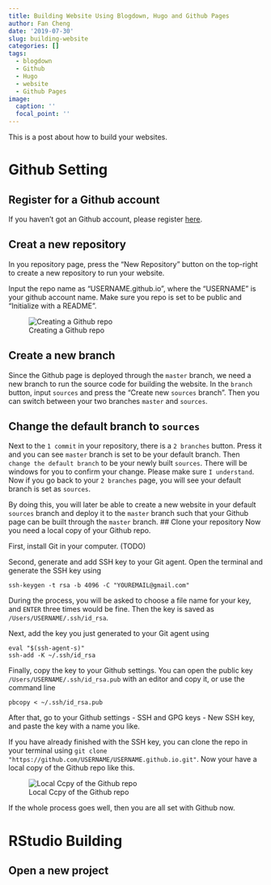 ```yaml
---
title: Building Website Using Blogdown, Hugo and Github Pages
author: Fan Cheng
date: '2019-07-30'
slug: building-website
categories: []
tags:
  - blogdown
  - Github
  - Hugo
  - website
  - Github Pages
image:
  caption: ''
  focal_point: ''
---
```


This is a post about how to build your websites.

# Github Setting

## Register for a Github account
If you haven't got an Github account, please register [here](https://github.com).

## Creat a new repository
In you repository page, press the "New Repository" button on the top-right to create a new repository to run your website.

Input the repo name as "USERNAME.github.io", where the "USERNAME" is your github account name. Make sure you repo is set to be public and "Initialize with a README".

![Creating a Github repo]()

## Create a new branch
Since the Github page is deployed through the `master` branch, we need a new branch to run the source code for building the website. In the `branch` button, input `sources` and press the "Create new `sources` branch". Then you can switch between your two branches `master` and `sources`.

## Change the default branch to `sources`
Next to the `1 commit` in your repository, there is a `2 branches` button. Press it and you can see `master` branch is set to be your default branch. Then `change the default branch` to be your newly built `sources`. There will be windows for you to confirm your change. Please make sure `I understand`. Now if you go back to your `2 branches` page, you will see your default branch is set as `sources`. 

By doing this, you will later be able to create a new website in your default `sources` branch and deploy it to the `master` branch such that your Github page can be built through the `master` branch. 
## Clone your repository
Now you need a local copy of your Github repo.

First, install Git in your computer. (TODO)

Second, generate and add SSH key to your Git agent. Open the terminal and generate the SSH key using
```
ssh-keygen -t rsa -b 4096 -C "YOUREMAIL@gmail.com"
```
During the process, you will be asked to choose a file name for your key, and `ENTER` three times would be fine. Then the key is saved as `/Users/USERNAME/.ssh/id_rsa`.

Next, add the key you just generated to your Git agent using
```
eval "$(ssh-agent-s)"
ssh-add -K ~/.ssh/id_rsa
```

Finally, copy the key to your Github settings. You can open the public key `/Users/USERNAME/.ssh/id_rsa.pub` with an editor and copy it, or use the command line
```
pbcopy < ~/.ssh/id_rsa.pub
```
After that, go to your Github settings - SSH and GPG keys - New SSH key, and paste the key with a name you like.

If you have already finished with the SSH key, you can clone the repo in your terminal using `git clone "https://github.com/USERNAME/USERNAME.github.io.git"`. Now your have a local copy of the Github repo like this.

![Local Ccpy of the Github repo]()

If the whole process goes well, then you are all set with Github now.


# RStudio Building
## Open a new project

